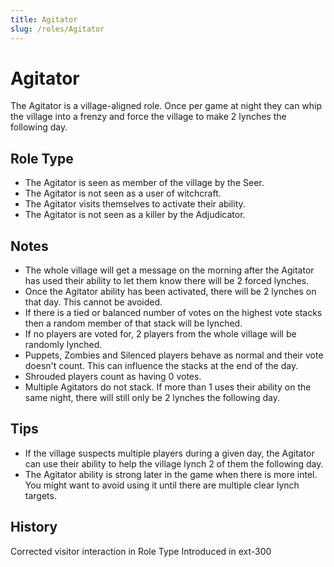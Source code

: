 ```yaml
---
title: Agitator
slug: /roles/Agitator
---
```



# Agitator

The Agitator is a village-aligned role. Once per game at night they can whip the village into a frenzy and force the village to make 2 lynches the following day.

## Role Type

- The Agitator is seen as member of the village by the Seer.
- The Agitator is not seen as a user of witchcraft.
- The Agitator visits themselves to activate their ability.
- The Agitator is not seen as a killer by the Adjudicator.

## Notes

- The whole village will get a message on the morning after the Agitator has used their ability to let them know there will be 2 forced lynches.
- Once the Agitator ability has been activated, there will be 2 lynches on that day. This cannot be avoided.
- If there is a tied or balanced number of votes on the highest vote stacks then a random member of that stack will be lynched.
- If no players are voted for, 2 players from the whole village will be randomly lynched.
- Puppets, Zombies and Silenced players behave as normal and their vote doesn't count. This can influence the stacks at the end of the day.
- Shrouded players count as having 0 votes.
- Multiple Agitators do not stack. If more than 1 uses their ability on the same night, there will still only be 2 lynches the following day.

## Tips

- If the village suspects multiple players during a given day, the Agitator can use their ability to help the village lynch 2 of them the following day.
- The Agitator ability is strong later in the game when there is more intel. You might want to avoid using it until there are multiple clear lynch targets.

## History

<Timeline lineColor="white">
  <Event interval="2019-12-03">
    Corrected visitor interaction in Role Type
  </Event>
  <Event interval="2019-01-01">Introduced in ext-300</Event>
</Timeline>
